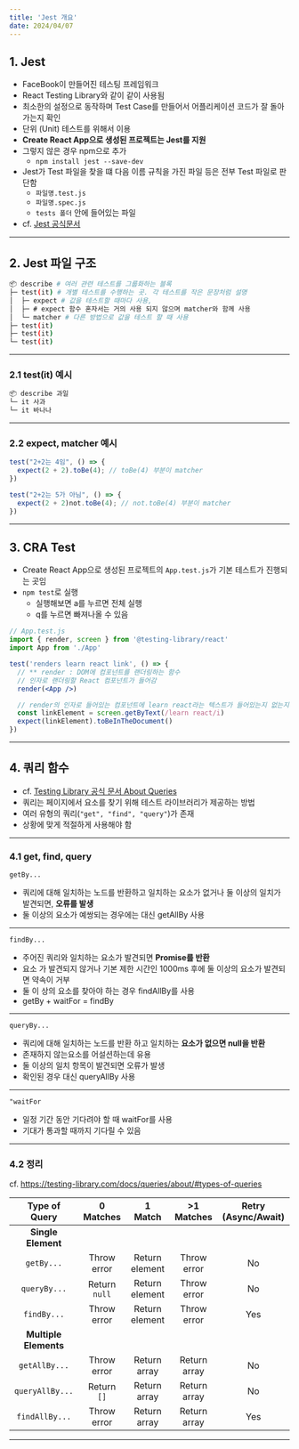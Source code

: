 ```yaml
---
title: 'Jest 개요'
date: 2024/04/07
---
```


## 1. Jest

- FaceBook이 만들어진 테스팅 프레임워크
- React Testing Library와 같이 같이 사용됨
- 최소한의 설정으로 동작하며 Test Case를 만들어서 어플리케이션 코드가 잘 돌아가는지 확인
- 단위 (Unit) 테스트를 위해서 이용
- **Create React App으로 생성된 프로젝트는 Jest를 지원**
- 그렇지 않은 경우 npm으로 추가
  - `npm install jest --save-dev`
- Jest가 Test 파일을 찾을 떄 다음 이름 규칙을 가진 파일 등은 전부 Test 파일로 판단함
  - `파일명.test.js`
  - `파일명.spec.js`
  - `tests 폴더` 안에 들어있는 파일
- cf. [Jest 공식문서](https://jestjs.io/)

---

## 2. Jest 파일 구조

```sh
📦 describe # 여러 관련 테스트를 그룹화하는 블록
├─ test(it) # 개별 테스트를 수행하는 곳. 각 테스트를 작은 문장처럼 설명
│  ├─ expect # 값을 테스트할 때마다 사용,
│  ├─ # expect 함수 혼자서는 거의 사용 되지 않으며 matcher와 함께 사용
│  └─ matcher # 다른 방법으로 값을 테스트 할 때 사용
├─ test(it)
├─ test(it)
└─ test(it)
```

---

### 2.1 test(it) 예시

```sh
📦 describe 과일
└─ it 사과
└─ it 바나나
```

---

### 2.2 expect, matcher 예시

```js
test("2+2는 4임", () => {
  expect(2 + 2).toBe(4); // toBe(4) 부분이 matcher
})

test("2+2는 5가 아님", () => {
  expect(2 + 2)not.toBe(4); // not.toBe(4) 부분이 matcher
})
```

---

## 3. CRA Test

- Create React App으로 생성된 프로젝트의 `App.test.js`가 기본 테스트가 진행되는 곳임
- `npm test`로 실행
  - 실행해보면 a를 누르면 전체 실행
  - q를 누르면 빠져나올 수 있음

```jsx
// App.test.js
import { render, screen } from '@testing-library/react'
import App from './App'

test('renders learn react link', () => {
  // ** render : DOM에 컴포넌트를 랜더링하는 함수
  // 인자로 랜더링할 React 컴포넌트가 들어감
  render(<App />)

  // render의 인자로 들어있는 컴포넌트에 learn react라는 텍스트가 들어있는지 없는지 테스트
  const linkElement = screen.getByText(/learn react/i)
  expect(linkElement).toBeInTheDocument()
})
```

---

## 4. 쿼리 함수

- cf. [Testing Library 공식 문서 About Queries](https://testing-library.com/docs/queries/about/)
- 쿼리는 페이지에서 요소를 찾기 위해 테스트 라이브러리가 제공하는 방법
- 여러 유형의 쿼리(`"get", "find", "query"`)가 존재
- 상황에 맞게 적절하게 사용해야 함

---

### 4.1 get, find, query

`getBy...`

- 쿼리에 대해 일치하는 노드를 반환하고 일치하는 요소가 없거나 둘 이상의 일치가 발견되면, **오류를 발생**
- 둘 이상의 요소가 예쌍되는 경우에는 대신 getAllBy 사용

---

`findBy...`

- 주어진 쿼리와 일치하는 요소가 발견되면 **Promise를 반환**
- 요소 가 발견되지 않거나 기본 제한 시간인 1000ms 후에 둘 이상의 요소가 발견되면 약속이 거부
- 둘 이 상의 요소를 찾아야 하는 경우 findAllBy를 사용
- getBy + waitFor = findBy

---

`queryBy...`

- 쿼리에 대해 일치하는 노드를 반환 하고 일치하는 **요소가 없으면 null을 반환**
- 존재하지 않는요소를 어설션하는데 유용
- 둘 이상의 일치 항목이 발견되면 오류가 발생
- 확인된 경우 대신 queryAllBy 사용

---

`"waitFor`

- 일정 기간 동안 기다려야 할 때 waitFor를 사용
- 기대가 통과할 때까지 기다릴 수 있음

---

### 4.2 정리

cf. https://testing-library.com/docs/queries/about/#types-of-queries

|     Type of Query     |   0 Matches   |    1 Match     |  >1 Matches  | Retry (Async/Await) |
| :-------------------: | :-----------: | :------------: | :----------: | :-----------------: |
|  **Single Element**   |               |                |              |                     |
|      `getBy...`       |  Throw error  | Return element | Throw error  |         No          |
|     `queryBy...`      | Return `null` | Return element | Throw error  |         No          |
|      `findBy...`      |  Throw error  | Return element | Throw error  |         Yes         |
| **Multiple Elements** |               |                |              |                     |
|     `getAllBy...`     |  Throw error  |  Return array  | Return array |         No          |
|    `queryAllBy...`    |  Return `[]`  |  Return array  | Return array |         No          |
|    `findAllBy...`     |  Throw error  |  Return array  | Return array |         Yes         |

---
